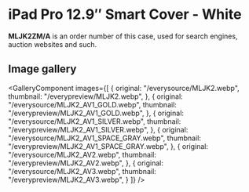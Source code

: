 
# iPad Pro 12.9″ Smart Cover - White

<Callout type='info' emoji='👉🏻'>**MLJK2ZM/A** is an order number of this case, used for search engines, auction websites and such.</Callout>

## Image gallery

<GalleryComponent
    images={[
      {
        original: "/everysource/MLJK2.webp",
        thumbnail: "/everypreview/MLJK2.webp",
      },
      {
        original: "/everysource/MLJK2_AV1_GOLD.webp",
        thumbnail: "/everypreview/MLJK2_AV1_GOLD.webp",
      },
      {
        original: "/everysource/MLJK2_AV1_SILVER.webp",
        thumbnail: "/everypreview/MLJK2_AV1_SILVER.webp",
      },
      {
        original: "/everysource/MLJK2_AV1_SPACE_GRAY.webp",
        thumbnail: "/everypreview/MLJK2_AV1_SPACE_GRAY.webp",
      },
      {
        original: "/everysource/MLJK2_AV2.webp",
        thumbnail: "/everypreview/MLJK2_AV2.webp",
      },
      {
        original: "/everysource/MLJK2_AV3.webp",
        thumbnail: "/everypreview/MLJK2_AV3.webp",
      }
    ]}
  />
